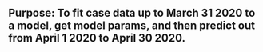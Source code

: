 ## Purpose: To fit case data up to March 31 2020 to a model, get model params, and then predict out from April 1 2020 to April 30 2020.

```r

```

